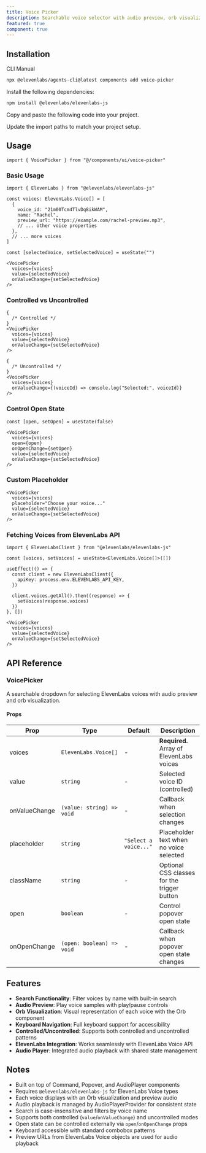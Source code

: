 ```yaml
---
title: Voice Picker
description: Searchable voice selector with audio preview, orb visualization, and ElevenLabs voice integration.
featured: true
component: true
---
```


<ComponentPreview
  name="voice-picker-demo"
  description="A voice picker component for selecting a voice from a list of voices"
/>

## Installation

<CodeTabs>

<TabsList>
  <TabsTrigger value="cli">CLI</TabsTrigger>
  <TabsTrigger value="manual">Manual</TabsTrigger>
</TabsList>
<TabsContent value="cli">

```bash
npx @elevenlabs/agents-cli@latest components add voice-picker
```

</TabsContent>

<TabsContent value="manual">

<Steps>

<Step>Install the following dependencies:</Step>

```bash
npm install @elevenlabs/elevenlabs-js
```

<Step>Copy and paste the following code into your project.</Step>

<ComponentSource name="voice-picker" title="components/ui/voice-picker.tsx" />

<Step>Update the import paths to match your project setup.</Step>

</Steps>

</TabsContent>

</CodeTabs>

## Usage

```tsx showLineNumbers
import { VoicePicker } from "@/components/ui/voice-picker"
```

### Basic Usage

```tsx showLineNumbers
import { ElevenLabs } from "@elevenlabs/elevenlabs-js"

const voices: ElevenLabs.Voice[] = [
  {
    voice_id: "21m00Tcm4TlvDq8ikWAM",
    name: "Rachel",
    preview_url: "https://example.com/rachel-preview.mp3",
    // ... other voice properties
  },
  // ... more voices
]

const [selectedVoice, setSelectedVoice] = useState("")

<VoicePicker
  voices={voices}
  value={selectedVoice}
  onValueChange={setSelectedVoice}
/>
```

### Controlled vs Uncontrolled

```tsx showLineNumbers
{
  /* Controlled */
}
<VoicePicker
  voices={voices}
  value={selectedVoice}
  onValueChange={setSelectedVoice}
/>

{
  /* Uncontrolled */
}
<VoicePicker
  voices={voices}
  onValueChange={(voiceId) => console.log("Selected:", voiceId)}
/>
```

### Control Open State

```tsx showLineNumbers
const [open, setOpen] = useState(false)

<VoicePicker
  voices={voices}
  open={open}
  onOpenChange={setOpen}
  value={selectedVoice}
  onValueChange={setSelectedVoice}
/>
```

### Custom Placeholder

```tsx showLineNumbers
<VoicePicker
  voices={voices}
  placeholder="Choose your voice..."
  value={selectedVoice}
  onValueChange={setSelectedVoice}
/>
```

### Fetching Voices from ElevenLabs API

```tsx showLineNumbers
import { ElevenLabsClient } from "@elevenlabs/elevenlabs-js"

const [voices, setVoices] = useState<ElevenLabs.Voice[]>([])

useEffect(() => {
  const client = new ElevenLabsClient({
    apiKey: process.env.ELEVENLABS_API_KEY,
  })

  client.voices.getAll().then((response) => {
    setVoices(response.voices)
  })
}, [])

<VoicePicker
  voices={voices}
  value={selectedVoice}
  onValueChange={setSelectedVoice}
/>
```

## API Reference

### VoicePicker

A searchable dropdown for selecting ElevenLabs voices with audio preview and orb visualization.

#### Props

| Prop          | Type                      | Default               | Description                                 |
| ------------- | ------------------------- | --------------------- | ------------------------------------------- |
| voices        | `ElevenLabs.Voice[]`      | -                     | **Required.** Array of ElevenLabs voices    |
| value         | `string`                  | -                     | Selected voice ID (controlled)              |
| onValueChange | `(value: string) => void` | -                     | Callback when selection changes             |
| placeholder   | `string`                  | `"Select a voice..."` | Placeholder text when no voice selected     |
| className     | `string`                  | -                     | Optional CSS classes for the trigger button |
| open          | `boolean`                 | -                     | Control popover open state                  |
| onOpenChange  | `(open: boolean) => void` | -                     | Callback when popover open state changes    |

## Features

- **Search Functionality**: Filter voices by name with built-in search
- **Audio Preview**: Play voice samples with play/pause controls
- **Orb Visualization**: Visual representation of each voice with the Orb component
- **Keyboard Navigation**: Full keyboard support for accessibility
- **Controlled/Uncontrolled**: Supports both controlled and uncontrolled patterns
- **ElevenLabs Integration**: Works seamlessly with ElevenLabs Voice API
- **Audio Player**: Integrated audio playback with shared state management

## Notes

- Built on top of Command, Popover, and AudioPlayer components
- Requires `@elevenlabs/elevenlabs-js` for ElevenLabs Voice types
- Each voice displays with an Orb visualization and preview audio
- Audio playback is managed by AudioPlayerProvider for consistent state
- Search is case-insensitive and filters by voice name
- Supports both controlled (`value`/`onValueChange`) and uncontrolled modes
- Open state can be controlled externally via `open`/`onOpenChange` props
- Keyboard accessible with standard combobox patterns
- Preview URLs from ElevenLabs Voice objects are used for audio playback
